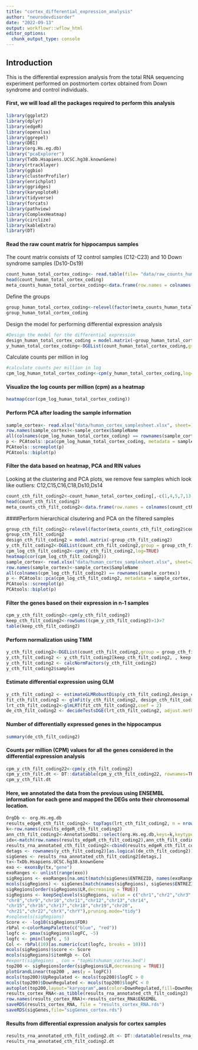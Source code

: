 ```yaml
---
title: "cortex_differential_expression_analysis"
author: "neurodevdisorder"
date: "2022-09-13"
output: workflowr::wflow_html
editor_options:
  chunk_output_type: console
---
```


## Introduction

This is the differential expression analysis from the total RNA sequencing experiment performed on postmortem cortex obtained from Down syndrome and control individuals.


#### First, we will load all the packages required to perform this analysis
```r
library(ggplot2)
library(dplyr)
library(edgeR)
library(openxlsx)
library(ggrepel)
library(DBI)
library(org.Hs.eg.db)
library("pcaExplorer")
library(TxDb.Hsapiens.UCSC.hg38.knownGene)
library(rtracklayer)
library(ggbio)
library(clusterProfiler)
library(enrichplot)
library(ggridges)
library(karyoploteR)
library(tidyverse)
library(forcats)
library(pathview)
library(ComplexHeatmap)
library(circlize)
library(kableExtra)
library(DT)
```

#### Read the raw count matrix for hippocampus samples

The count matrix consists of 12 control samples (C12-C23) and 10 Down syndrome samples (Ds10-Ds19)

```r
count_human_total_cortex_coding<- read.table(file= "data/raw_counts_human_cortex_matrix_coding.txt", header=T, row.names=1)
head(count_human_total_cortex_coding)
meta_counts_human_total_cortex_coding<-data.frame(row.names = colnames(count_human_total_cortex_coding),condition_human_total_cortex_coding=c("Cont","Cont","Cont","Cont","Cont","Cont","Cont","Cont","Cont","Cont","Cont","Cont","DS","DS","DS","DS","DS","DS","DS","DS","DS","DS"))
```

Define the groups

```r
group_human_total_cortex_coding<-relevel(factor(meta_counts_human_total_cortex_coding$condition_human_total_cortex_coding),ref="Cont")
group_human_total_cortex_coding
```

Design the model for performing differential expression analysis

```r
#Design the model for the differential expression
design_human_total_cortex_coding = model.matrix(~group_human_total_cortex_coding)
y_human_total_cortex_coding<-DGEList(count_human_total_cortex_coding,group = group_human_total_cortex_coding)
```

Calculate counts per million in log

```r
#calculate counts per million in log
cpm_log_human_total_cortex_coding<-cpm(y_human_total_cortex_coding,log=TRUE)
```

#### Visualize the log counts per million (cpm) as a heatmap
```r
heatmap(cor(cpm_log_human_total_cortex_coding))
```

#### Perform PCA after loading the sample information
```r
sample_cortex<- read.xlsx("data/human_cortex_samplesheet.xlsx", sheet=1)
row.names(sample_cortex)<-sample_cortex$SampleName
all(colnames(cpm_log_human_total_cortex_coding) == rownames(sample_cortex))
p <- PCAtools::pca(cpm_log_human_total_cortex_coding, metadata = sample_cortex, removeVar = 0.1)
PCAtools::screeplot(p)
PCAtools::biplot(p)
```

#### Filter the data based on heatmap, PCA and RIN values

Looking at the clustering and PCA plots, we remove few samples which look like outliers: C12,C15,C16,C18,Ds10,Ds14

```r
count_cth_filt_coding2<-count_human_total_cortex_coding[,-c(1,4,5,7,13,17)]
head(count_cth_filt_coding2)
meta_counts_cth_filt_coding2<-data.frame(row.names = colnames(count_cth_filt_coding2),condition_cth_filt_coding2=c("Cont","Cont","Cont","Cont","Cont","Cont","Cont","Cont","DS","DS","DS","DS","DS","DS","DS","DS"))
```

####Perform hierarchical clsutering and PCA on the filtered samples

```r
group_cth_filt_coding2<-relevel(factor(meta_counts_cth_filt_coding2$condition_cth_filt_coding2),ref="Cont")
group_cth_filt_coding2
design_cth_filt_coding2 = model.matrix(~group_cth_filt_coding2)
y_cth_filt_coding2<-DGEList(count_cth_filt_coding2,group = group_cth_filt_coding2)
cpm_log_cth_filt_coding2<-cpm(y_cth_filt_coding2,log=TRUE)
heatmap(cor(cpm_log_cth_filt_coding2))
sample_cortex<- read.xlsx("data/human_cortex_samplesheet.xlsx", sheet=2)
row.names(sample_cortex)<-sample_cortex$SampleName
all(colnames(cpm_log_cth_filt_coding2) == rownames(sample_cortex))
p <- PCAtools::pca(cpm_log_cth_filt_coding2, metadata = sample_cortex, removeVar = 0.1)
PCAtools::screeplot(p)
PCAtools::biplot(p)
```

#### Filter the genes based on their expression in n-1 samples
```r
cpm_y_cth_filt_coding2<-cpm(y_cth_filt_coding2)
keep_cth_filt_coding2<-rowSums((cpm_y_cth_filt_coding2)>1)>7
table(keep_cth_filt_coding2)
```

#### Perform normalization using TMM
```r
y_cth_filt_coding2<-DGEList(count_cth_filt_coding2,group = group_cth_filt_coding2)
y_cth_filt_coding2 <- y_cth_filt_coding2[keep_cth_filt_coding2, , keep.lib.sizes=FALSE]
y_cth_filt_coding2 <- calcNormFactors(y_cth_filt_coding2)
y_cth_filt_coding2$samples
```

#### Estimate differential expression using GLM
```r
y_cth_filt_coding2 <- estimateGLMRobustDisp(y_cth_filt_coding2,design_cth_filt_coding2, verbose = TRUE)
fit_cth_filt_coding2 <- glmFit(y_cth_filt_coding2, design_cth_filt_coding2)
lrt_cth_filt_coding2<-glmLRT(fit_cth_filt_coding2,coef = 2)
de_cth_filt_coding2 <- decideTestsDGE(lrt_cth_filt_coding2, adjust.method="BH", p.value = 0.05)
```

#### Number of differentially expressed genes in the hippocampus
```r
summary(de_cth_filt_coding2)
```

#### Counts per million (CPM) values for all the genes considered in the differential expression analysis

```r
cpm_y_cth_filt_coding22<-cpm(y_cth_filt_coding2)
cpm_y_cth_filt.dt <- DT::datatable(cpm_y_cth_filt_coding22, rownames=TRUE, class="white-space: nowrap", escape=FALSE) 
cpm_y_cth_filt.dt
```

#### Here, we annotated the data from the previous using ENSEMBL information for each gene and mapped the DEGs onto their chromosomal location.

```r
OrgDb <- org.Hs.eg.db
results_edgeR_cth_filt_coding2<- topTags(lrt_cth_filt_coding2, n = nrow(count_cth_filt_coding2), sort.by = "none")
k<-row.names(results_edgeR_cth_filt_coding2)
ann_cth_filt_coding2<-AnnotationDbi::select(org.Hs.eg.db,keys=k,keytype = "ENSEMBL",columns=c("ENTREZID","SYMBOL","GENENAME","CHR","UNIPROT","ALIAS","GENENAME"))
idx<-match(row.names(results_edgeR_cth_filt_coding2),ann_cth_filt_coding2$ENSEMBL)
results_rna_annotated_cth_filt_coding2<-cbind(results_edgeR_cth_filt_coding2,ann_cth_filt_coding2[idx,])
detags <- rownames(y_cth_filt_coding2)[as.logical(de_cth_filt_coding2)]
sigGenes <- results_rna_annotated_cth_filt_coding2[detags,]
tx<-TxDb.Hsapiens.UCSC.hg38.knownGene
exo <- exonsBy(tx,"gene")
exoRanges <- unlist(range(exo))
sigRegions <- exoRanges[na.omit(match(sigGenes$ENTREZID, names(exoRanges)))]
mcols(sigRegions) <- sigGenes[match(names(sigRegions), sigGenes$ENTREZID),]
sigRegions[order(sigRegions$LR,decreasing = TRUE)]
sigRegions <- keepSeqlevels(sigRegions, value = c("chr1","chr2","chr3","chr4","chr5","chr6","chr7",
"chr8","chr9","chr10","chr11","chr12","chr13","chr14",
"chr15","chr16","chr17","chr18","chr19","chr20",
"chr21","chr22","chrX","chrY"),pruning.mode="tidy")
#seqlevels(sigRegions)
Score <- -log10(sigRegions$FDR)
rbPal <-colorRampPalette(c("blue", "red"))
logfc <- pmax(sigRegions$logFC, -5)
logfc <- pmin(logfc , 5)
Col <- rbPal(10)[as.numeric(cut(logfc, breaks = 10))]
mcols(sigRegions)$score <- Score
mcols(sigRegions)$itemRgb <- Col
#export(sigRegions , con = "topHitshuman_cortex.bed")
top200 <- sigRegions[order(sigRegions$LR,decreasing = TRUE)]
plotGrandLinear(top200 , aes(y = logFC))
mcols(top200)$UpRegulated <- mcols(top200)$logFC > 0
mcols(top200)$DownRegulated <- mcols(top200)$logFC < 0
autoplot(top200,layout="karyogram",aes(color=DownRegulated,fill=DownRegulated))
results_cortex_RNA<-as_tibble(results_rna_annotated_cth_filt_coding2)
row.names(results_cortex_RNA)<-results_cortex_RNA$ENSEMBL
saveRDS(results_cortex_RNA, file = "results_cortex_RNA.rds")
saveRDS(sigGenes,file="sigGenes_cortex.rds")
```

#### Results from differential expression analysis for cortex samples

```r
results_rna_annotated_cth_filt_coding2.dt <- DT::datatable(results_rna_annotated_cth_filt_coding2, rownames=TRUE, class="white-space: nowrap", escape=FALSE) 
results_rna_annotated_cth_filt_coding2.dt
```


